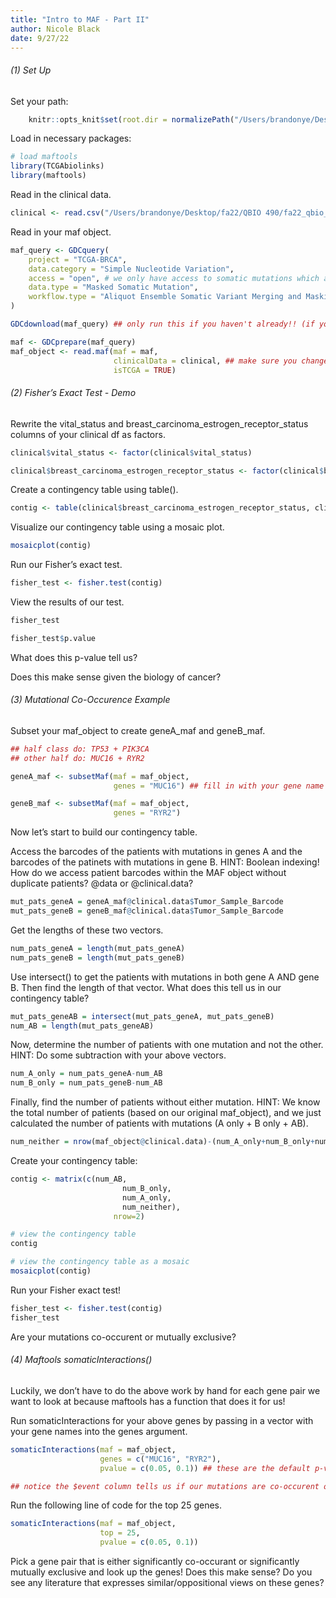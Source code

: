 ```yaml
---
title: "Intro to MAF - Part II"
author: Nicole Black
date: 9/27/22
---
```


###### (1) Set Up

Set your path:

```r
    knitr::opts_knit$set(root.dir = normalizePath("/Users/brandonye/Desktop/fa22/QBIO 490/fa22_qbio_490_brandon/analysis_data/brca_clinical_data.csv")) 
```

Load in necessary packages:

```r
# load maftools
library(TCGAbiolinks)
library(maftools)
```

Read in the clinical data.

```r
clinical <- read.csv("/Users/brandonye/Desktop/fa22/QBIO 490/fa22_qbio_490_brandon/analysis_data/brca_clinical_data.csv")
```

Read in your maf object.

```r
maf_query <- GDCquery(
    project = "TCGA-BRCA", 
    data.category = "Simple Nucleotide Variation", 
    access = "open", # we only have access to somatic mutations which are open access
    data.type = "Masked Somatic Mutation", 
    workflow.type = "Aliquot Ensemble Somatic Variant Merging and Masking"
)

GDCdownload(maf_query) ## only run this if you haven't already!! (if you know you've run it but are still getting an issue, check your working directory file path and the file path for where you saved GDCdata)

maf <- GDCprepare(maf_query)
maf_object <- read.maf(maf = maf, 
                       clinicalData = clinical, ## make sure you changed the name of "bcr_patient_barcode" to "Tumor_Sample_Barcode" (see exercise 1.2 of Intro_to_MAF.Rmd)
                       isTCGA = TRUE)
```

###### (2) Fisher's Exact Test - Demo

Rewrite the vital_status and breast_carcinoma_estrogen_receptor_status columns of your clinical df as factors.

```r
clinical$vital_status <- factor(clinical$vital_status)

clinical$breast_carcinoma_estrogen_receptor_status <- factor(clinical$breast_carcinoma_estrogen_receptor_status, levels = c("Positive", "Negative"))
```

Create a contingency table using table().

```r
contig <- table(clinical$breast_carcinoma_estrogen_receptor_status, clinical$vital_status)
```

Visualize our contingency table using a mosaic plot.

```r
mosaicplot(contig)
```

Run our Fisher's exact test.

```r
fisher_test <- fisher.test(contig)
```

View the results of our test.

```r
fisher_test

fisher_test$p.value
```

What does this p-value tell us?

Does this make sense given the biology of cancer?

###### (3) Mutational Co-Occurence Example

Subset your maf_object to create geneA_maf and geneB_maf.

```r
## half class do: TP53 + PIK3CA
## other half do: MUC16 + RYR2

geneA_maf <- subsetMaf(maf = maf_object,
                       genes = "MUC16") ## fill in with your gene name as a string

geneB_maf <- subsetMaf(maf = maf_object,
                       genes = "RYR2")
```

Now let's start to build our contingency table.

Access the barcodes of the patients with mutations in genes A and the barcodes of the patinets with mutations in gene B. HINT: Boolean indexing! How do we access patient barcodes within the MAF object without duplicate patients? @data or @clinical.data?

```r
mut_pats_geneA = geneA_maf@clinical.data$Tumor_Sample_Barcode
mut_pats_geneB = geneB_maf@clinical.data$Tumor_Sample_Barcode
```

Get the lengths of these two vectors.

```r
num_pats_geneA = length(mut_pats_geneA)
num_pats_geneB = length(mut_pats_geneB)
```

Use intersect() to get the patients with mutations in both gene A AND gene B. Then find the length of that vector. What does this tell us in our contingency table?

```r
mut_pats_geneAB = intersect(mut_pats_geneA, mut_pats_geneB)
num_AB = length(mut_pats_geneAB)
```

Now, determine the number of patients with one mutation and not the other. HINT: Do some subtraction with your above vectors.

```r
num_A_only = num_pats_geneA-num_AB
num_B_only = num_pats_geneB-num_AB
```

Finally, find the number of patients without either mutation. HINT: We know the total number of patients (based on our original maf_object), and we just calculated the number of patients with mutations (A only + B only + AB).

```r
num_neither = nrow(maf_object@clinical.data)-(num_A_only+num_B_only+num_AB)
```

Create your contingency table:

```r
contig <- matrix(c(num_AB, 
                         num_B_only,
                         num_A_only,
                         num_neither), 
                       nrow=2)

# view the contingency table
contig

# view the contingency table as a mosaic
mosaicplot(contig)
```

Run your Fisher exact test!

```r
fisher_test <- fisher.test(contig)
fisher_test
```

Are your mutations co-occurent or mutually exclusive?

###### (4) Maftools somaticInteractions()

Luckily, we don't have to do the above work by hand for each gene pair we want to look at because maftools has a function that does it for us!

Run somaticInteractions for your above genes by passing in a vector with your gene names into the genes argument.

```r
somaticInteractions(maf = maf_object,
                    genes = c("MUC16", "RYR2"),
                    pvalue = c(0.05, 0.1)) ## these are the default p-value significance levels

## notice the $event column tells us if our mutations are co-occurent or mutually exclusive!
```

Run the following line of code for the top 25 genes.

```r
somaticInteractions(maf = maf_object,
                    top = 25,
                    pvalue = c(0.05, 0.1))
```

Pick a gene pair that is either significantly co-occurant or significantly mutually exclusive and look up the genes! Does this make sense? Do you see any literature that expresses similar/oppositional views on these genes?

